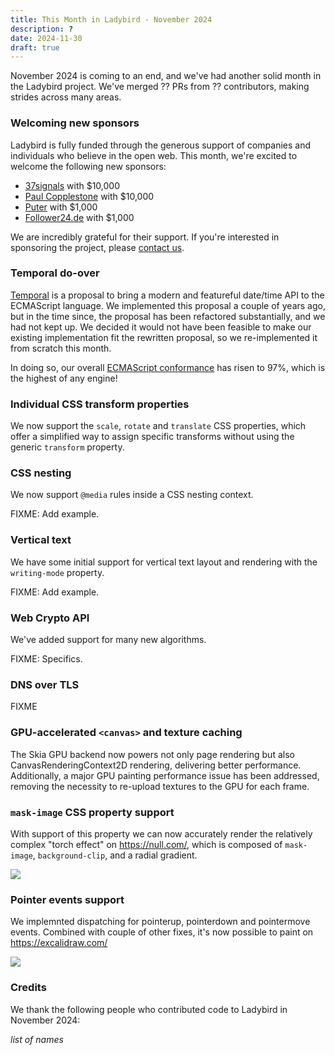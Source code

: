 ```yaml
---
title: This Month in Ladybird - November 2024
description: ?
date: 2024-11-30
draft: true
---
```


November 2024 is coming to an end, and we've had another solid month in the Ladybird project. We've merged ?? PRs from ?? contributors, making strides across many areas.

### Welcoming new sponsors

Ladybird is fully funded through the generous support of companies and individuals who believe in the open web. This month, we're excited to welcome the following new sponsors:

- [37signals](https://www.37signals.com) with $10,000
- [Paul Copplestone](https://paul.copplest.one) with $10,000
- [Puter](https://www.puter.com) with $1,000
- [Follower24.de](http://follower24.de) with $1,000

We are incredibly grateful for their support. If you're interested in sponsoring the project, please [contact us](mailto:contact@ladybird.org).

### Temporal do-over

[Temporal](https://tc39.es/proposal-temporal/docs/) is a proposal to bring a modern and featureful date/time API to the ECMAScript language.
We implemented this proposal a couple of years ago, but in the time since, the proposal has been refactored substantially, and we had not kept up.
We decided it would not have been feasible to make our existing implementation fit the rewritten proposal, so we re-implemented it from scratch
this month.

In doing so, our overall [ECMAScript conformance](https://test262.fyi/#) has risen to 97%, which is the highest of any engine!

### Individual CSS transform properties

We now support the `scale`, `rotate` and `translate` CSS properties, which offer a simplified way to assign specific transforms without using the generic `transform` property.

### CSS nesting

We now support `@media` rules inside a CSS nesting context.

FIXME: Add example.

### Vertical text

We have some initial support for vertical text layout and rendering with the `writing-mode` property.

FIXME: Add example.

### Web Crypto API

We've added support for many new algorithms.

FIXME: Specifics.

### DNS over TLS

FIXME

### GPU-accelerated `<canvas>` and texture caching

The Skia GPU backend now powers not only page rendering but also CanvasRenderingContext2D rendering, delivering better performance.
Additionally, a major GPU painting performance issue has been addressed, removing the necessity to re-upload textures to the GPU for each frame.

### `mask-image` CSS property support

With support of this property we can now accurately render the relatively complex "torch effect" on https://null.com/, which is composed of `mask-image`, `background-clip`, and a radial gradient.

![](/assets/img/newsletter-nov-2024-null-com.png)

### Pointer events support

We implemnted dispatching for pointerup, pointerdown and pointermove events.
Combined with couple of other fixes, it's now possible to paint on https://excalidraw.com/

![](/assets/img/newsletter-nov-2024-excalidraw.png)

### Credits

We thank the following people who contributed code to Ladybird in November 2024:

_list of names_
